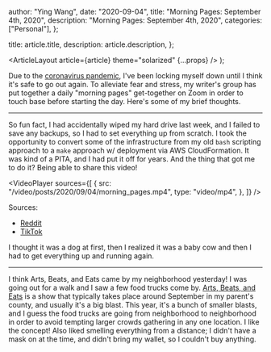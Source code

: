 
  author: "Ying Wang",
  date: "2020-09-04",
  title: "Morning Pages: September 4th, 2020",
  description: "Morning Pages: September 4th, 2020",
  categories: ["Personal"],
};

  title: article.title,
  description: article.description,
};

  <ArticleLayout article={article} theme="solarized" {...props} />
);

Due to the [coronavirus
pandemic](https://en.wikipedia.org/wiki/2019-20_coronavirus_pandemic), I've been
locking myself down until I think it's safe to go out again. To alleviate fear
and stress, my writer's group has put together a daily "morning pages"
get-together on Zoom in order to touch base before starting the day. Here's some
of my brief thoughts.

---

So fun fact, I had accidentally wiped my hard drive last week, and I failed to
save any backups, so I had to set everything up from scratch. I took the
opportunity to convert some of the infrastructure from my old `bash` scripting
approach to a `make` approach w/ deployment via AWS CloudFormation. It was kind
of a PITA, and I had put it off for years. And the thing that got me to do it?
Being able to share this video!

<VideoPlayer
  sources={[
    {
      src: "/video/posts/2020/09/04/morning_pages.mp4",
      type: "video/mp4",
    },
  ]}
/>

Sources:

- [Reddit](https://www.reddit.com/r/Eyebleach/comments/imasjv/a_chickens_best_friend/)
- [TikTok](https://www.tiktok.com/@hoest/video/6868422335377067270)

I thought it was a dog at first, then I realized it was a baby cow and then I
had to get everything up and running again.

---

I think Arts, Beats, and Eats came by my neighborhood yesterday! I was going out
for a walk and I saw a few food trucks come by. [Arts, Beats, and
Eats](http://artsbeatseats.com/) is a show that typically takes place around
September in my parent's county, and usually it's a big blast. This year, it's a
bunch of smaller blasts, and I guess the food trucks are going from neighborhood
to neighborhood in order to avoid tempting larger crowds gathering in any one
location. I like the concept! Also liked smelling everything from a distance; I
didn't have a mask on at the time, and didn't bring my wallet, so I couldn't buy
anything.
